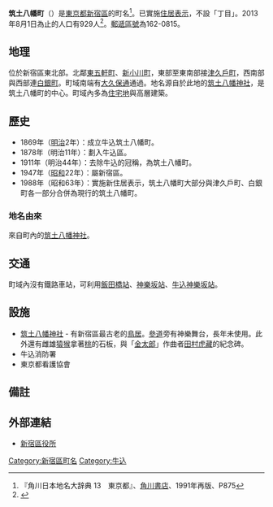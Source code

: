 {{Pathnav|日本|東京都|新宿區|frame=1}}
{{noteTA
|1=zh-hans:筑; zh-hant:筑;}}
{{Infobox Settlement
|official_name = 筑土八幡町
|native_name =
|settlement_type = [[町|町]]
|image_skyline =
|imagesize =
|image_caption =
|image_flag =
|image_seal =
| image_map =
| map_caption =
| pushpin_map =
|subdivision_type = [[國家|國家]]
|subdivision_name = [[File:Flag_of_Japan.svg|border]] [[日本|日本]]
|subdivision_type1 = [[都道府縣|都道府縣]]
|subdivision_name1 = [[File:Flag_of_Tokyo_Prefecture.svg|25px]] [[東京都|東京都]]
|subdivision_type2 = [[東京都區部|特別區]]
|subdivision_name2 = [[File:Flag_of_Shinjuku,_Tokyo.svg|25px]] [[新宿區|新宿區]]
|established_title =
|established_date =
|government_type =
|leader_title =
|leader_name =
|area_magnitude =
|area_total_sq_mi =
|area_total_km2 =
|area_land_sq_mi =
|area_land_km2 =
|area_urban_sq_mi =
|area_urban_km2 =
|area_metro_km2 =
|area_metro_sq_mi =
|population_as_of= 2013年（平成25年）8月1日
|population_footnotes =
|population_total = 929
|population_urban =
|population_metro =
|population_density_sq_mi =
|population_density_km2 =
| timezone = [[日本標準時間|JST]]
| utc_offset = +9
|timezone_DST =
|utc_offset_DST =
|latd=|latm=|lats=|latNS=
|longd=|longm=|longs=|longEW=
|elevation_footnotes=
|elevation_m =
|elevation_ft =
|postal_code_type = [[郵遞區號|郵遞區號]]
|postal_code = 162-0815
|area_code =
|website =
|footnotes =
}}
'''筑土八幡町'''（{{jpn|j=筑土八幡町|hg=つくどはちまんちょう|rm=Tsukudō-hachimanchō|f=y}}）是[[東京都|東京都]][[新宿區|新宿區]]的町名<ref name="kado">『角川日本地名大辞典 13　東京都』、[[角川書店|角川書店]]、1991年再版、P875</ref>。已實施[[住居表示|住居表示]]，不設「丁目」。2013年8月1日為止的人口有929人<ref>{{Cite web |url=http://www.city.shinjuku.lg.jp/content/000130038.xls |title=新宿区　住民基本台帳の町丁別世帯数及び男女別人口（日本人と外国人の合計） |accessdate=2013-08-10 |archive-date=2014-08-19 |archive-url=https://web.archive.org/web/20140819083633/http://www.city.shinjuku.lg.jp/content/000130038.xls |dead-url=no }}</ref>。[[郵遞區號|郵遞區號]]為162-0815。

== 地理 ==
位於新宿區東北部。北鄰[[東五軒町|東五軒町]]、[[新小川町|新小川町]]，東部至東南部接[[津久戶町|津久戶町]]，西南部與西部連[[白銀町_(新宿區)|白銀町]]。町域南端有[[大久保通|大久保通]]通過。地名源自於此地的[[筑土八幡神社|筑土八幡神社]]，是筑土八幡町的中心。町域內多為[[住宅地|住宅地]]與高層建築。

== 歷史 ==
*1869年（[[明治|明治]]2年）：成立牛込筑土八幡町。
*1878年（明治11年）：劃入牛込區。
*1911年（明治44年）：去除牛込的冠稱，為筑土八幡町。
*1947年（[[昭和|昭和]]22年）：屬新宿區。
*1988年（昭和63年）：實施新住居表示，筑土八幡町大部分與津久戶町、白銀町各一部分合併為現行的筑土八幡町。
=== 地名由來 ===
來自町內的[[筑土八幡神社|筑土八幡神社]]。

== 交通 ==
町域內沒有鐵路車站，可利用[[飯田橋站|飯田橋站]]、[[神樂坂站|神樂坂站]]、[[牛込神樂坂站|牛込神樂坂站]]。

== 設施 ==
*[[筑土八幡神社|筑土八幡神社]] - 有新宿區最古老的[[鳥居|鳥居]]。[[參道|參道]]旁有神樂舞台，長年未使用。此外還有雌雄[[猴|猿猴]]拿著[[桃|桃]]的石板，與「[[金太郎|金太郎]]」作曲者[[田村虎藏|田村虎藏]]的紀念碑。
*牛込消防署
*東京都看護協會

== 備註 ==
{{reflist}}

== 外部連結 ==
* [http://www.city.shinjuku.lg.jp/ 新宿區役所] {{Wayback|url=http://www.city.shinjuku.lg.jp/ |date=20130630141142 }}

{{新宿區的町名}}

{{DEFAULTSORT:Tsukudohachimancho}}
[[Category:新宿區町名|Category:新宿區町名]]
[[Category:牛込|Category:牛込]]